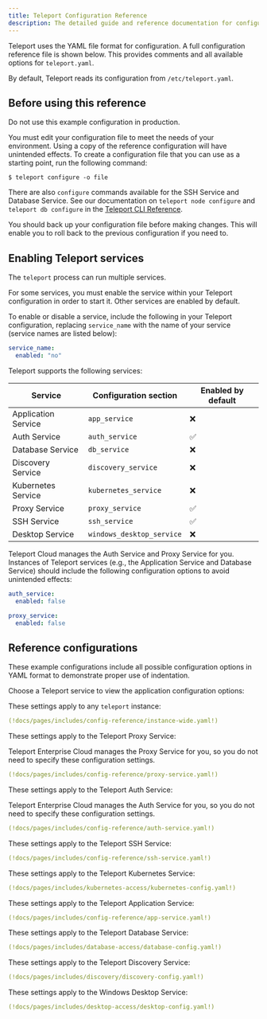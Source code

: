 ```yaml
---
title: Teleport Configuration Reference
description: The detailed guide and reference documentation for configuring Teleport for SSH and Kubernetes access.
---
```


Teleport uses the YAML file format for configuration. A full configuration
reference file is shown below. This provides comments and all available options
for `teleport.yaml`.

By default, Teleport reads its configuration from `/etc/teleport.yaml`.

## Before using this reference

<Notice type="danger">

Do not use this example configuration in production.

</Notice>

You must edit your configuration file to meet the needs of your environment.
Using a copy of the reference configuration will have unintended effects. To
create a configuration file that you can use as a starting point, run the
following command:

```code
$ teleport configure -o file
```

There are also `configure` commands available for the SSH Service and Database
Service. See our documentation on `teleport node configure` and `teleport db
configure` in the [Teleport CLI Reference](cli.mdx#teleport).

<Notice type="warning">

You should back up your configuration file before making changes. This will
enable you to roll back to the previous configuration if you need to.

</Notice>

## Enabling Teleport services

The `teleport` process can run multiple services.

For some services, you must enable the service within your Teleport
configuration in order to start it. Other services are enabled by default.

To enable or disable a service, include the following in your Teleport
configuration, replacing `service_name` with the name of your service (service
names are listed below):

```yaml
service_name:
  enabled: "no"
```

Teleport supports the following services:

|Service|Configuration section|Enabled by default|
|---|---|---|
|Application Service|`app_service`|❌|
|Auth Service|`auth_service`|✅|
|Database Service|`db_service`|❌|
|Discovery Service|`discovery_service`|❌|
|Kubernetes Service|`kubernetes_service`|❌|
|Proxy Service|`proxy_service`|✅|
|SSH Service|`ssh_service`|✅|
|Desktop Service|`windows_desktop_service`|❌|

Teleport Cloud manages the Auth Service and Proxy Service for you. Instances of
Teleport services (e.g., the Application Service and Database Service) should
include the following configuration options to avoid unintended effects:

```yaml
auth_service:
  enabled: false

proxy_service:
  enabled: false
```

## Reference configurations

These example configurations include all possible configuration options in YAML
format to demonstrate proper use of indentation. 

Choose a Teleport service to view the application configuration options:

<Tabs dropdownCaption="Teleport Service:" dropdownView>
<TabItem label="Instance-Wide Settings">

These settings apply to any `teleport` instance:

```yaml
(!docs/pages/includes/config-reference/instance-wide.yaml!)
```

</TabItem>
<TabItem label="Proxy Service">

These settings apply to the Teleport Proxy Service:

<Notice type="tip">
Teleport Enterprise Cloud manages the Proxy Service for you, so you do not need
to specify these configuration settings.
</Notice>

```yaml
(!docs/pages/includes/config-reference/proxy-service.yaml!)
```

</TabItem>
<TabItem label="Auth Service">

These settings apply to the Teleport Auth Service:

<Notice type="tip">
Teleport Enterprise Cloud manages the Auth Service for you, so you do not need
to specify these configuration settings.
</Notice>

```yaml
(!docs/pages/includes/config-reference/auth-service.yaml!)
```

</TabItem>
<TabItem label="SSH Service">

These settings apply to the Teleport SSH Service:

```yaml
(!docs/pages/includes/config-reference/ssh-service.yaml!)
```

</TabItem>
<TabItem label="Kubernetes Service">

These settings apply to the Teleport Kubernetes Service:

```yaml
(!docs/pages/includes/kubernetes-access/kubernetes-config.yaml!)
```

</TabItem>
<TabItem label="Application Service">

These settings apply to the Teleport Application Service:

```yaml
(!docs/pages/includes/config-reference/app-service.yaml!)
```

</TabItem>
<TabItem label="Database Service">

These settings apply to the Teleport Database Service:

```yaml
(!docs/pages/includes/database-access/database-config.yaml!)
```

</TabItem>
<TabItem label="Discovery Service">

These settings apply to the Teleport Discovery Service:

```yaml
(!docs/pages/includes/discovery/discovery-config.yaml!)
```

</TabItem>
<TabItem label="Windows Desktop Service">

These settings apply to the Windows Desktop Service:

```yaml
(!docs/pages/includes/desktop-access/desktop-config.yaml!)
```

</TabItem>
</Tabs>


